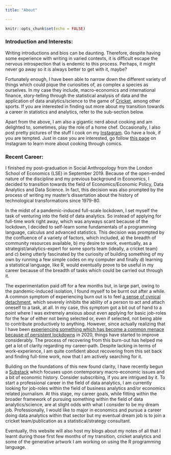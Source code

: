```yaml
---
title: "About"

---
```


```r
knitr::opts_chunk$set(echo = FALSE)
```




### Introduction and Interests: 

Writing introductions and bios can be daunting. Therefore, despite having some experience with writing in varied contexts, it is difficult escape the nervous introspection that is endemic to this process. Perhaps, it might never go away so it is always better to get with it, maybe? 


Fortunately enough, I have been able to narrow down the different variety of things which could pique the curiosities of, as complex a species as ourselves. In my case they include, macro-economics and international finance, story-telling through the statistical analysis of data and the application of data analytics/science to the game of [Cricket]("https://www.youtube.com/watch?v=PjWNj7HzJrY"), among other sports. If you are interested in finding out more about my transition towards a career in statistics and analytics, refer to the sub-section below.  



Apart from the above, I am also a gigantic nerd about cooking and am delighted to, sometimes, play the role of a home chef. Occasionally, I also post pretty pictures of the stuff I cook on my [Instagram]('https://www.instagram.com/hitesh_fulwani08/"). Go have a look, if you are tempted. Just in case you are interested, go follow [this page]("https://www.instagram.com/_masalalab/") on Instagram to learn more about cooking through comics. 






### Recent Career:

I finished my post-graduation in Social Anthropology from the London School of Economics (LSE) in September 2019. Because of the open-ended nature of the discipline and my previous background in Economics, I decided to transition towards the field of Economics/Economic Policy, Data Analytics and Data Science. In fact, this decision was also prompted by the process of writing my master's dissertation about the history of technological transformations since 1979-80. 


In the midst of a pandemic-induced full-scale lockdown, I set myself the task of venturing into the field of data analytics. So instead of applying for full-time work right away, which was anyways scant because of the lockdown, I decided to self-learn some fundamentals of a programming language, calculus and advanced statistics. This decision was prompted by the confluence of a variety of factors, which included, a)  the breadth of community resources available, b) my desire to work, eventually, as a strategist/analytics-expert for some sports team (ideally, a cricket team) and c) being utterly fascinated by the curiosity of building something of my own by running a few simple codes on my computer and finally d) learning a statistical language, like R, would eventually prove to be useful in my career because of the breadth of tasks which could be carried out through it. 


The experimentation paid off for a few months but, in large part, owing to the pandemic-induced isolation, I found myself to be burnt out after a while. A common symptom of experiencing burn out is to feel [a sense of cynical detachment]("https://hbr.org/2021/04/your-burnout-is-unique-your-recovery-will-be-too"), which severely inhibits the ability of a person to act and attach oneself to a task, at all. In my case, this symptom got a bit out of hand to a point where I was extremely anxious about even applying for basic job-roles for the fear of either not being selected or, even if selected, not being able to contribute productively to anything. However, since actually realizing that I have been [experiencing something which has become a common menace because of persistent lockdowns]("https://hbr.org/2021/02/beyond-burned-out") in 2020, things have started to improve considerably. The process of recovering from this burn-out has helped me get a lot of clarity regarding my career-path. Despite lacking in terms of work-experience, I am quite confident about recovering from this set back and finding full-time work, now that I am actively searching for it.


Building on the foundations of this new found clarity, I have recently begun a [Substack]("https://hiteshfulwani.substack.com/") which focuses upon contemporary macro-economic issues and  a bit of economic history. Consider subscribing, if you are intrigued by it. To start a professional career in the field of data analytics, I am currently looking for job-roles within the field of business analytics and/or economics related journalism. At this stage, my career goals, while fitting within the broader framework of pursuing something within the field of data analytics/science, are at slight odds with what I consider to be my dream job. Professionally, I would like to major in economics and pursue a career doing data analytics within that sector but my eventual dream job is to join a cricket team/publication as a statistical/strategy consultant. 


Eventually, this website will also host my blogs about my notes of all that I learnt during those first few months of my transition, cricket analytics and some of the generative artwork I am working on using the R programming language.













